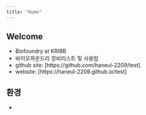 ```yaml
---
title: "Home"
---
```


## Welcome

- Biofoundry at KRIBB
- 바이오파운드리 장비리스트 및 사용법
- github site: [https://github.com/haneul-2209/test]
- website: [https://haneul-2209.github.io/test]

## 환경

- 